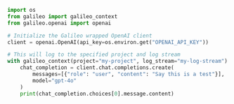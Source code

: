 ```python Python
import os
from galileo import galileo_context
from galileo.openai import openai

# Initialize the Galileo wrapped OpenAI client
client = openai.OpenAI(api_key=os.environ.get("OPENAI_API_KEY"))

# This will log to the specified project and log stream
with galileo_context(project="my-project", log_stream="my-log-stream"):
    chat_completion = client.chat.completions.create(
        messages=[{"role": "user", "content": "Say this is a test"}],
        model="gpt-4o"
    )
    print(chat_completion.choices[0].message.content)
```
